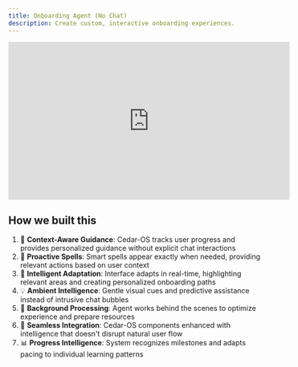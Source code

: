 ```yaml
---
title: Onboarding Agent (No Chat)
description: Create custom, interactive onboarding experiences.
---
```


<iframe
	width='560'
	height='315'
	src='https://www.youtube.com/embed/LfjFg03i8kc'
	title='No Chat Onboarding Agent'
	frameBorder='0'
	allow='accelerometer; autoplay; clipboard-write; encrypted-media; gyroscope; picture-in-picture'
	allowFullScreen></iframe>

## How we built this

1. 🎯 **Context-Aware Guidance**: Cedar-OS tracks user progress and provides personalized guidance without explicit chat interactions
2. 🔮 **Proactive Spells**: Smart spells appear exactly when needed, providing relevant actions based on user context
3. 🧠 **Intelligent Adaptation**: Interface adapts in real-time, highlighting relevant areas and creating personalized onboarding paths
4. 💡 **Ambient Intelligence**: Gentle visual cues and predictive assistance instead of intrusive chat bubbles
5. 🔌 **Background Processing**: Agent works behind the scenes to optimize experience and prepare resources
6. 🎨 **Seamless Integration**: Cedar-OS components enhanced with intelligence that doesn't disrupt natural user flow
7. 📊 **Progress Intelligence**: System recognizes milestones and adapts pacing to individual learning patterns
